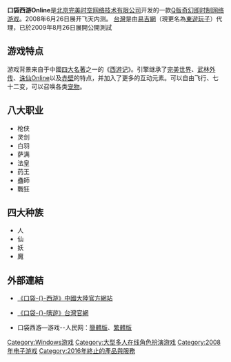 {{NoteTA
|T=zh-cn:口袋西游;zh-tw:口袋嘻遊;
|1=zh-cn:口袋西游;zh-tw:口袋嘻遊;
}}
{{Infobox VG
|title= 口袋西游
|original_title= 
|image= 
|caption= 
|developer= [[北京完美时空网络技术有限公司|完美時空]]
|publisher= {{vgrelease|CN|[[北京完美时空网络技术有限公司|完美時空]]|TW|[[東遊玩子|東遊玩子]]}}
|distributor= 
|designer= 
|series= 
|engine= 
|released={{vgrelease|CN|2008年6月26日开始内测|TW|2009年8月26日}}
| genre = [[网络游戏|网络]]
|modes= [[网络游戏|网络游戏]]
|platforms= [[Windows|Windows]]
}}

'''口袋西游Online'''是[[北京完美时空网络技术有限公司|北京完美时空网络技术有限公司]]开发的一款[[Q版|Q版]][[奇幻|奇幻]][[即时制|即时制]][[网络游戏|网络游戏]]。2008年6月26日展开飞天内测。
[[台灣|台灣]]是由[[易吉網|易吉網]]（現更名為[[東遊玩子|東遊玩子]]）代理，已於2009年8月26日展開公開測試
==游戏特点==
游戏背景来自于中國[[四大名著|四大名著]]之一的《[[西游记|西游记]]》。引擎继承了[[完美世界|完美世界]]、[[武林外传|武林外传]]、[[诛仙Online|诛仙Online]]以及[[赤壁|赤壁]]的特点，并加入了更多的互动元素。可以自由飞行、七十二变，可以召唤各类[[宠物|宠物]]。

==八大职业==
*枪侠
*灵剑
*白羽
*萨满
*法皇
*药王
*蠱師
*戰狂

==四大种族==
*人
*仙
*妖
*魔

==外部連結==
*{{zh-cn}}[http://www.kdxy.com/ 《口袋-{}-西游》中國大陸官方網站]{{Wayback|url=http://www.kdxy.com/ |date=20080511171633 }}
*{{zh-tw}}[https://web.archive.org/web/20110216055441/http://www.cuonline.com.tw/ 《口袋-{}-嘻遊》台灣官網]
*口袋西游—游戏--人民网：[http://game.people.com.cn/GB/48647/122310/index.html 簡體版]{{Wayback|url=http://game.people.com.cn/GB/48647/122310/index.html |date=20080820002942 }}、[https://web.archive.org/web/20080630053448/http://game.people.com.cn/BIG5/48647/122310/index.html 繁體版]

{{完美时空}}
{{Videogame-stub}}
{{DEFAULTSORT:Ether Saga Odyssey}}
[[Category:Windows游戏|Category:Windows游戏]]
[[Category:大型多人在线角色扮演游戏|Category:大型多人在线角色扮演游戏]]
[[Category:2008年电子游戏|Category:2008年电子游戏]]
[[Category:2016年終止的產品與服務|Category:2016年終止的產品與服務]]